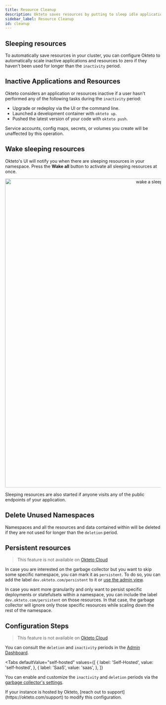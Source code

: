 ```yaml
---
title: Resource Cleanup
description: Okteto saves resources by putting to sleep idle applications and cleaning up unused namespaces.
sidebar_label: Resource Cleanup
id: cleanup
---
```




## Sleeping resources

To automatically save resources in your cluster, you can configure Okteto to automatically scale inactive applications and resources to zero if they haven't been used for longer than the `inactivity` period.

## Inactive Applications and Resources

Okteto considers an application or resources inactive if a user hasn't performed any of the following tasks during the `inactivity` period:

- Upgrade or redeploy via the UI or the command line.
- Launched a development container with `okteto up`.
- Pushed the latest version of your code with `okteto push`.

Service accounts, config maps, secrets, or volumes you create will be unaffected by this operation.

## Wake sleeping resources

Okteto's UI will notify you when there are sleeping resources in your namespace. Press the **Wake all** button to activate all sleeping resources at once.

<p align="center"><Image src="/docs/administration/images/wake.png" alt="wake a sleeping resource" width="1000" /></p>

Sleeping resources are also started if anyone visits any of the public endpoints of your application.

## Delete Unused Namespaces

Namespaces and all the resources and data contained within will be deleted if they are not used for longer than the `deletion` period. 

## Persistent resources

> This feature is not available on [Okteto Cloud](https://cloud.okteto.com)


In case you are interested on the garbage collector but you want to skip some specific namespace, you can mark it as `persistent`. To do so, you can add the label `dev.okteto.com/persistent` to it or [use the admin view](/docs/enterprise/administration/dashboard/#namespaces-section).

In case you want more granularity and only want to persist specific deployments or statefulsets within a namespace, you can include the label `dev.okteto.com/persistent` on those resources. In that case, the garbage collector will ignore only those specific resources while scaling down the rest of the namespace.


## Configuration Steps

> This feature is not available on [Okteto Cloud](https://cloud.okteto.com)

You can consult the `deletion` and `inactivity` periods in the [Admin Dashboard](/docs/administration/dashboard).

<Tabs
  defaultValue="self-hosted"
  values={[
    { label: 'Self-Hosted', value: 'self-hosted', },
    { label: 'SaaS', value: 'saas', },
  ]}
>
<TabItem value="self-hosted">

You can enable and customize the `inactivity` and `deletion` periods via the [garbage collector's settings](/docs/enterprise/administration/configuration/#gc).

</TabItem>

<TabItem value="saas">
If your instance is hosted by Okteto, [reach out to support](https://okteto.com/support) to modify this configuration.
</TabItem>
</Tabs>

